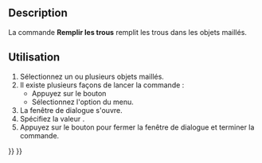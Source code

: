 <languages/>

{{Docnav/fr
|[[Mesh_FlipNormals/fr|Inverser les normales]]
|[[Mesh_FillInteractiveHole/fr|Boucher un trou]]
|[[Mesh_Workbench/fr|Atelier Mesh]]
|IconL=Mesh_FlipNormals.svg
|IconR=Mesh_FillInteractiveHole.svg
|IconC=Workbench_Mesh.svg
}}

{{GuiCommand/fr
|Name=Mesh FillupHoles
|Name/fr=Mesh Remplir les trous
|MenuLocation=Maillages → Remplir les trous
|Workbenches=[[Mesh_Workbench/fr|Mesh]]
|SeeAlso=[[Mesh_FillInteractiveHole/fr|Mesh Boucher un trou]], [[Mesh_AddFacet/fr|Mesh Ajouter un triangle]]
}}

==Description==

La commande '''Remplir les trous''' remplit les trous dans les objets maillés.

<span id="Usage"></span>
==Utilisation==

# Sélectionnez un ou plusieurs objets maillés.
# Il existe plusieurs façons de lancer la commande :
#* Appuyez sur le bouton {{Button|[[Image:Mesh_FillupHoles.svg|16px]] [[Mesh_FillupHoles/fr|Remplir les trous]]}}
#* Sélectionnez l'option {{MenuCommand|Maillages → [[Image:Mesh_FillupHoles.svg|16px]] Remplir les trous}} du menu.
# La fenêtre de dialogue {{MenuCommand|Remplir les trous}} s'ouvre.
# Spécifiez la valeur {{MenuCommand|Remplir les trous avec un nombre maximum de contours}}.
# Appuyez sur le bouton {{Button|OK}} pour fermer la fenêtre de dialogue et terminer la commande.


{{Docnav/fr
|[[Mesh_FlipNormals/fr|Inverser les normales]]
|[[Mesh_FillInteractiveHole/fr|Boucher un trou]]
|[[Mesh_Workbench/fr|Atelier Mesh]]
|IconL=Mesh_FlipNormals.svg
|IconR=Mesh_FillInteractiveHole.svg
|IconC=Workbench_Mesh.svg
}}

{{Mesh Tools navi{{#translation:}}}}
{{Userdocnavi{{#translation:}}}}
{{clear}}